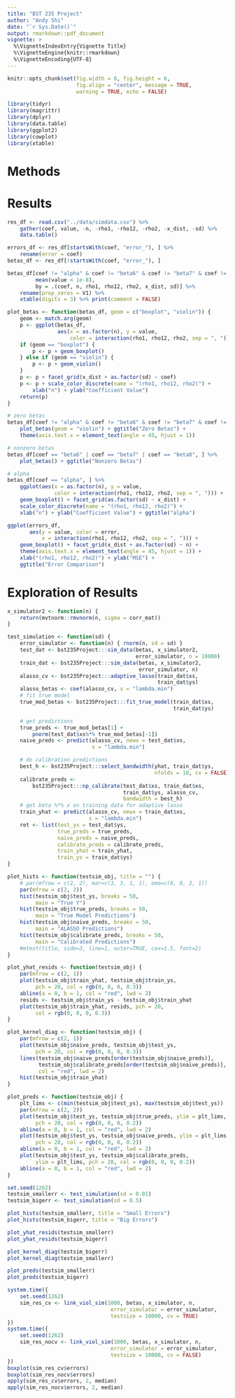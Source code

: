 ```yaml
---
title: "BST 235 Project"
author: "Andy Shi"
date: "`r Sys.Date()`"
output: rmarkdown::pdf_document
vignette: >
  %\VignetteIndexEntry{Vignette Title}
  %\VignetteEngine{knitr::rmarkdown}
  %\VignetteEncoding{UTF-8}
---
```


```r
knitr::opts_chunk$set(fig.width = 8, fig.height = 6,
                      fig.align = "center", message = TRUE,
                      warning = TRUE, echo = FALSE)

```

```r

library(tidyr)
library(magrittr)
library(dplyr)
library(data.table)
library(ggplot2)
library(cowplot)
library(xtable)

```

# Methods

# Results

```r

res_df <- read.csv("../data/simdata.csv") %>%
    gather(coef, value, -n, -rho1, -rho12, -rho2, -x_dist, -sd) %>%
    data.table()

errors_df <- res_df[startsWith(coef, "error_"), ] %>%
    rename(error = coef)
betas_df <- res_df[!startsWith(coef, "error_"), ]

```

```r

betas_df[coef != "alpha" & coef != "beta6" & coef != "beta7" & coef != "beta8",
         mean(value < 1e-8),
         by = .(coef, n, rho1, rho12, rho2, x_dist, sd)] %>%
    rename(prop_zeros = V1) %>%
    xtable(digits = 3) %>% print(comment = FALSE)

```

```r

plot_betas <- function(betas_df, geom = c("boxplot", "violin")) {
    geom <- match.arg(geom)
    p <- ggplot(betas_df,
                aes(x = as.factor(n), y = value,
                    color = interaction(rho1, rho12, rho2, sep = ", ")))
    if (geom == "boxplot") {
        p <- p + geom_boxplot()
    } else if (geom == "violin") {
        p <- p + geom_violin()
    }
    p <- p + facet_grid(x_dist + as.factor(sd) ~ coef)
    p <- p + scale_color_discrete(name = "(rho1, rho12, rho2)") +
        xlab("n") + ylab("Coefficient Value")
    return(p)
}

# zero betas
betas_df[coef != "alpha" & coef != "beta6" & coef != "beta7" & coef != "beta8", ] %>%
    plot_betas(geom = "violin") + ggtitle("Zero Betas") +
    theme(axis.text.x = element_text(angle = 45, hjust = 1))

# nonzero betas
betas_df[coef == "beta6" | coef == "beta7" | coef == "beta8", ] %>%
    plot_betas() + ggtitle("Nonzero Betas")

```

```r

# alpha
betas_df[coef == "alpha", ] %>%
    ggplot(aes(x = as.factor(n), y = value,
               color = interaction(rho1, rho12, rho2, sep = ", "))) +
    geom_boxplot() + facet_grid(as.factor(sd) ~ x_dist) +
    scale_color_discrete(name = "(rho1, rho12, rho2)") +
    xlab("n") + ylab("Coefficient Value") + ggtitle("alpha")

```

```r

ggplot(errors_df,
       aes(y = value, color = error,
           x = interaction(rho1, rho12, rho2, sep = ", "))) +
    geom_boxplot() + facet_grid(x_dist + as.factor(sd) ~ n) +
    theme(axis.text.x = element_text(angle = 45, hjust = 1)) +
    xlab("(rho1, rho12, rho2)") + ylab("MSE") +
    ggtitle("Error Comparison")

```


# Exploration of Results

```r
x_simulator2 <- function(n) {
    return(mvtnorm::rmvnorm(n, sigma = corr_mat))
}

test_simulation <- function(sd) {
    error_simulator <- function(n) { rnorm(n, sd = sd) }
    test_dat <- bst235Project:::sim_data(betas, x_simulator2,
                                         error_simulator, n = 10000)
    train_dat <- bst235Project:::sim_data(betas, x_simulator2,
                                          error_simulator, n)
    alasso_cv <- bst235Project:::adaptive_lasso(train_dat$xs,
                                                train_dat$ys)
    alasso_betas <- coef(alasso_cv, s = "lambda.min")
    # fit true model
    true_mod_betas <- bst235Project:::fit_true_model(train_dat$xs,
                                                     train_dat$ys)

    # get predictions
    true_preds <- true_mod_betas[1] +
        pnorm(test_dat$xs%*% true_mod_betas[-1])
    naive_preds <- predict(alasso_cv, newx = test_dat$xs,
                           s = "lambda.min")

    # do calibration predictions
    best_h <- bst235Project:::select_bandwidth(yhat, train_dat$ys,
                                               nfolds = 10, cv = FALSE)
    calibrate_preds <-
        bst235Project:::np_calibrate(test_dat$xs, train_dat$xs,
                                     train_dat$ys, alasso_cv,
                                     bandwidth = best_h)
    # get beta %*% x on training data for adaptive lasso
    train_yhat <- predict(alasso_cv, newx = train_dat$xs,
                          s = "lambda.min")
    ret <- list(test_ys = test_dat$ys,
                true_preds = true_preds,
                naive_preds = naive_preds,
                calibrate_preds = calibrate_preds,
                train_yhat = train_yhat,
                train_ys = train_dat$ys)
}

plot_hists <- function(testsim_obj, title = "") {
    # par(mfrow = c(2, 2), mar=c(3, 3, 1, 1), oma=c(0, 0, 3, 1))
    par(mfrow = c(2, 2))
    hist(testsim_obj$test_ys, breaks = 50,
         main = "True Y")
    hist(testsim_obj$true_preds, breaks = 50,
         main = "True Model Predictions")
    hist(testsim_obj$naive_preds, breaks = 50,
         main = "ALASSO Predictions")
    hist(testsim_obj$calibrate_preds, breaks = 50,
         main = "Calibrated Predictions")
    #mtext(title, side=3, line=1, outer=TRUE, cex=1.5, font=2)
}

plot_yhat_resids <- function(testsim_obj) {
    par(mfrow = c(2, 1))
    plot(testsim_obj$train_yhat, testsim_obj$train_ys,
         pch = 20, col = rgb(0, 0, 0, 0.3))
    abline(a = 0, b = 1, col = "red", lwd = 2)
    resids <- testsim_obj$train_ys - testsim_obj$train_yhat
    plot(testsim_obj$train_yhat, resids, pch = 20,
         col = rgb(0, 0, 0, 0.3))
}

plot_kernel_diag <- function(testsim_obj) {
    par(mfrow = c(2, 1))
    plot(testsim_obj$naive_preds, testsim_obj$test_ys,
         pch = 20, col = rgb(0, 0, 0, 0.3))
    lines(testsim_obj$naive_preds[order(testsim_obj$naive_preds)],
          testsim_obj$calibrate_preds[order(testsim_obj$naive_preds)],
          col = "red", lwd = 2)
    hist(testsim_obj$train_yhat)
}

plot_preds <- function(testsim_obj) {
    plt_lims <- c(min(testsim_obj$test_ys), max(testsim_obj$test_ys))
    par(mfrow = c(2, 2))
    plot(testsim_obj$test_ys, testsim_obj$true_preds, ylim = plt_lims,
         pch = 20, col = rgb(0, 0, 0, 0.2))
    abline(a = 0, b = 1, col = "red", lwd = 2)
    plot(testsim_obj$test_ys, testsim_obj$naive_preds, ylim = plt_lims,
         pch = 20, col = rgb(0, 0, 0, 0.2))
    abline(a = 0, b = 1, col = "red", lwd = 2)
    plot(testsim_obj$test_ys, testsim_obj$calibrate_preds,
         ylim = plt_lims, pch = 20, col = rgb(0, 0, 0, 0.2))
    abline(a = 0, b = 1, col = "red", lwd = 2)
}
```

```r
set.seed(1262)
testsim_smallerr <- test_simulation(sd = 0.01)
testsim_bigerr <- test_simulation(sd = 0.5)

plot_hists(testsim_smallerr, title = "Small Errors")
plot_hists(testsim_bigerr, title = "Big Errors")

plot_yhat_resids(testsim_smallerr)
plot_yhat_resids(testsim_bigerr)

plot_kernel_diag(testsim_bigerr)
plot_kernel_diag(testsim_smallerr)

plot_preds(testsim_smallerr)
plot_preds(testsim_bigerr)

```

```r
system.time({
    set.seed(1262)
    sim_res_cv <- link_viol_sim(1000, betas, x_simulator, n,
                                 error_simulator = error_simulator,
                                 testsize = 10000, cv = TRUE)
})
system.time({
    set.seed(1262)
    sim_res_nocv <- link_viol_sim(1000, betas, x_simulator, n,
                                 error_simulator = error_simulator,
                                 testsize = 10000, cv = FALSE)
})
boxplot(sim_res_cv$errors)
boxplot(sim_res_nocv$errors)
apply(sim_res_cv$errors, 2, median)
apply(sim_res_nocv$errors, 2, median)

```
